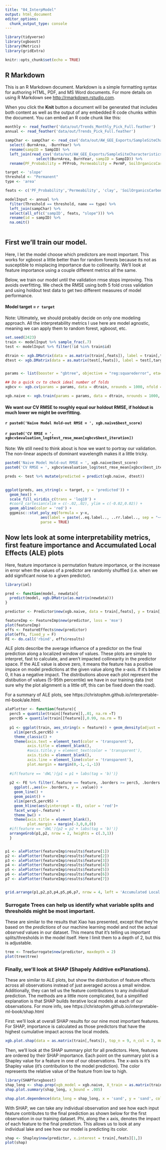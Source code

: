 ```yaml
---
title: "04_InterpModel"
output: html_document
editor_options: 
  chunk_output_type: console
---
```


```r
library(tidyverse)
library(xgboost)
library(Metrics)
library(gridExtra)

knitr::opts_chunk$set(echo = TRUE)
```

## R Markdown

This is an R Markdown document. Markdown is a simple formatting syntax for authoring HTML, PDF, and MS Word documents. For more details on using R Markdown see <http://rmarkdown.rstudio.com>.

When you click the **Knit** button a document will be generated that includes both content as well as the output of any embedded R code chunks within the document. You can embed an R code chunk like this:

```r
monthly <- read_feather('data/out/Trends_Monthly_Pick_Full.feather')
annual <- read_feather('data/out/Trends_Pick_Full.feather')

sampChar <- sampChar <- read_csv('data/out/AW_GEE_Exports/SampleSiteCharacteristics_Medians.csv') %>%
  select(-BurnArea, -BurnYear) %>%
  rename(sampID = SampID) %>%
  left_join(read_csv('data/out/AW_GEE_Exports/SampleSiteCharacteristics_Means.csv') %>%
              select(BurnArea, BurnYear, sampID = SampID)) %>%
  rename(PF_Probability = PFProb, Permeability = PermP, SoilOrganicsCarbon = soc, FireExtent = BurnArea)

target <- 'slope'
threshold <- "Permanent"
type <- 'area'

feats <- c('PF_Probability','Permeability', 'clay', 'SoilOrganicsCarbon', 'FireExtent', 'sand')

modelInput <- annual %>%
  filter(Threshold == threshold, name == type) %>%
  left_join(sampChar) %>%
  select(all_of(c('sampID', feats, "slope"))) %>% 
  rename(id = sampID) %>% 
  na.omit()
  
```


## First we'll train our model.  

Here, I let the model choose which predictors are most important.  This works for xgboost a little better than for random forests because its not as susceptible to misplacing importance due to collinearity.  We'll look at feature importance using a couple different metrics all the same. 

Below, we train our model until the validation rmse stops improving. This avoids overfitting. We check the RMSE using both 5 fold cross validation and using holdout test data to get two different measures of model performance.

#### Model target = `r target` 

Note: Ultimately, we should probably decide on only one modeling approach.  All the interpretability metrics I use here are model agnostic, meaning we can apply them to random forest, xgboost, etc.

```r
set.seed(2423)
train <- modelInput %>% sample_frac(.7)
test <- modelInput %>% filter(!id %in% train$id)

dtrain <- xgb.DMatrix(data = as.matrix(train[,feats]), label = train[,target][[1]])
dtest <- xgb.DMatrix(data = as.matrix(test[,feats]), label = test[,target][[1]])


params <- list(booster = "gbtree", objective = "reg:squarederror", eta=0.1, gamma=0, max_depth=2, min_child_weight=1, subsample=1, colsample_bytree=1)

## Do a quick cv to check ideal number of folds
xgbcv <- xgb.cv(params = params, data = dtrain, nrounds = 1000, nfold = 5, showsd = T, stratified = T, print_every_n = 25, early_stopping_round = 10, maximize = F)

xgb.naive <- xgb.train(params = params, data = dtrain, nrounds = 1000, watchlist = list(train = dtrain, val = dtest), print_every_n = 25, early_stopping_rounds = 10, maximize = F)
```

#### We want our CV RMSE to roughly equal our holdout RMSE, if holdout is much lower we might be overfitting.

#### `r paste0('Naive Model Hold-out RMSE = ', xgb.naive$best_score)`
#### `r paste0('CV RMSE = ', xgbcv$evaluation_log$test_rmse_mean[xgbcv$best_iteration])`
  
Note: We still need to think about is how we want to portray our validation. The non-linear aspects of dominant wavelength makes it a little tricky.

```r
paste0('Naive Model Hold-out RMSE = ', xgb.naive$best_score)
paste0('CV RMSE = ', xgbcv$evaluation_log$test_rmse_mean[xgbcv$best_iteration])  

preds <- test %>% mutate(predicted = predict(xgb.naive, dtest))
                         

ggplot(preds, aes_string(x = target, y = 'predicted')) +
  geom_hex() +
  scale_fill_viridis_c(trans = 'log10') +
  #coord_cartesian(xlim = c(-.02,.02), ylim = c(-0.02,0.02)) +
  geom_abline(color = 'red') +
  ggpmisc::stat_poly_eq(formula = y~x, 
                aes(label = paste(..eq.label.., ..rr.label.., sep = "~~~")), 
                parse = TRUE)

```

## Now lets look at some interpretability metrics, first feature importance and Accumulated Local Effects (ALE) plots

Here, feature importance is permutation feature importance, or the increase in error when the values of a predictor are randomly shuffled (i.e. when we add significant noise to a given predictor).  

```r
library(iml)

pred <- function(model, newdata){
  predict(model, xgb.DMatrix(as.matrix(newdata)))
}

predictor <- Predictor$new(xgb.naive, data = train[,feats], y = train[,target][[1]], predict.function = pred)

featureImp <- FeatureImp$new(predictor, loss = 'mse')
plot(featureImp)
effs <- FeatureEffects$new(predictor)
plot(effs, fixed_y = F)
FE <- do.call('rbind', effs$results)
```

ALE plots describe the average influence of a predictor on the final prediction along a localized window of values.  These plots are simple to interpret, fast to calculate, and aren't impacted collinearity in the predictor space.  If the ALE value is above zero, it means the feature has a positive impace on model predictions at the given value along the x-axis. If it's below 0, it has a negative impact. The distributions above each plot represent the distibution of values (5-95th percentile) we have in our training data (not sure why the plot alignment is a little off, this can be fixed down the road). 

For a summary of ALE plots, see https://christophm.github.io/interpretable-ml-book/ale.html.

```r
alePlotter <- function(feature){
  perc5 = quantile(train[[feature]],.01, na.rm =T)
  perc95 = quantile(train[[feature]],0.99, na.rm = T)
  
  p1 <- ggplot(train, aes_string(x = feature)) + geom_density(adjust = 4, fill = 'grey70') +
    xlim(perc5,perc95) + 
    theme_classic() +
    theme(axis.text = element_text(color = 'transparent'),
          axis.title = element_blank(),
          #axis.title.y = element_text(color = 'transparent'),
          axis.ticks = element_blank(),
          axis.line = element_line(color = 'transparent'),
          plot.margin = margin(0,-1,-1,-1))
  
  #if(feature == 'dWL'){p1 = p1 + labs(tag = 'b)')}
  
  p2 <- FE %>% filter(.feature == feature, .borders >= perc5, .borders <= perc95) %>%
    ggplot(.,aes(x= .borders, y = .value)) +
    geom_line() +
    geom_point() +
    xlim(perc5,perc95) +
    geom_hline(aes(yintercept = 0), color = 'red')+
    facet_wrap(~.feature) +
    theme_bw() +
    theme(axis.title = element_blank(),
          plot.margin = margin(-3,0,0,0))
  #if(feature == 'dWL'){p2 = p2 + labs(tag = 'b)')}
  arrangeGrob(p1,p2, nrow = 2, heights = c(.3,1))
  }


p1 <- alePlotter(featureImp$results$feature[1])  
p2 <- alePlotter(featureImp$results$feature[2])
p3 <- alePlotter(featureImp$results$feature[3])
p4 <- alePlotter(featureImp$results$feature[4])
p5 <- alePlotter(featureImp$results$feature[5])
p6 <- alePlotter(featureImp$results$feature[6])
p7 <- alePlotter(featureImp$results$feature[7])


grid.arrange(p1,p2,p3,p4,p5,p6,p7, nrow = 4, left = 'Accumulated Local Effect (nm)', bottom = 'Feature Value')
```

### Surrogate Trees can help us identify what variable splits and thresholds might be most important.
These are similar to the results that Xiao has presented, except that they're based on the *predictions* of our machine learning model and not the actual *observed* values in our dataset.  This means that it's telling us important splits/thresholds in the model itself. Here I limit them to a depth of 2, but this is adjustable. 

```r
tree <- TreeSurrogate$new(predictor, maxdepth = 2)
plot(tree$tree)
```

### Finally, we'll look at SHAP (Shapely Additive exPlanations).
These are similar to ALE plots, but show the distribution of feature effects across all observations instead of just averaged across a small window.  Additionally, they can tell us the feature contributions to any *individual* prediction.  The methods are a little more complicated, but a simplified explanation is that SHAP builds iterative local models at each of our observations. For more info, see https://christophm.github.io/interpretable-ml-book/shap.html

First: we'll look at overall SHAP results for our nine most important features. For SHAP, importance is calculated as those predictors that have the highest cumulative impact across the local models.

```r
xgb.plot.shap(data = as.matrix(train[,feats]), top_n = 9, n_col = 3, model = xgb.naive)
```

Then, we'll look at the SHAP summary plot for all predictors. Here, features are ordered by their SHAP importance. Each point on the summary plot is a Shapley value for a feature in one of our observations. The x-axis is it's Shapley value (it's contribution to the model prediction). The color represents the relative value of the feature from low to high.

```r
library(SHAPforxgboost)
shap_long <- shap.prep(xgb_model = xgb.naive, X_train = as.matrix(train[,feats]))
shap.plot.summary(shap_long, x_bound = .005)

shap.plot.dependence(data_long = shap_long, x = 'sand', y = 'sand', color_feature = 'clay')
```

With SHAP, we can take any individual observation and see how each input feature contributes to the final prediction as shown below for the first observation in our training dataset. Phi, along the x axis, denotes the impact of each feature to the final prediction. This allows us to look at any individual lake and see how our model is predicting its color.

```r
shap <- Shapley$new(predictor, x.interest = train[,feats][1,])
plot(shap)
```
